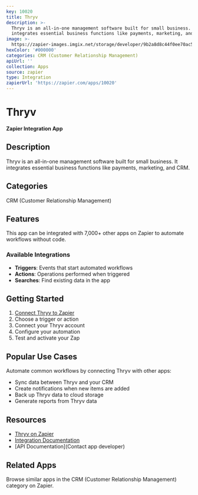 ```yaml
---
key: 10020
title: Thryv
description: >-
  Thryv is an all-in-one management software built for small business. It
  integrates essential business functions like payments, marketing, and CRM.
image: >-
  https://zapier-images.imgix.net/storage/developer/9b2a8d8c44f0ee70ac5fd48f14ad7358.png?auto=format%2Ccompress&ixlib=python-3.0.0&q=50
hexColor: '#000000'
categories: CRM (Customer Relationship Management)
apiUrl: ''
collection: Apps
source: zapier
type: Integration
zapierUrl: 'https://zapier.com/apps/10020'
---
```

# Thryv

**Zapier Integration App**

## Description

Thryv is an all-in-one management software built for small business. It integrates essential business functions like payments, marketing, and CRM.

## Categories

CRM (Customer Relationship Management)

## Features

This app can be integrated with 7,000+ other apps on Zapier to automate workflows without code.

### Available Integrations

- **Triggers**: Events that start automated workflows
- **Actions**: Operations performed when triggered
- **Searches**: Find existing data in the app

## Getting Started

1. [Connect Thryv to Zapier](https://zapier.com/apps/10020)
2. Choose a trigger or action
3. Connect your Thryv account
4. Configure your automation
5. Test and activate your Zap

## Popular Use Cases

Automate common workflows by connecting Thryv with other apps:

- Sync data between Thryv and your CRM
- Create notifications when new items are added
- Back up Thryv data to cloud storage
- Generate reports from Thryv data

## Resources

- [Thryv on Zapier](https://zapier.com/apps/10020)
- [Integration Documentation](https://zapier.com/apps/10020/integrations)
- [API Documentation](Contact app developer)

## Related Apps

Browse similar apps in the CRM (Customer Relationship Management) category on Zapier.
